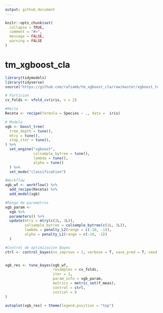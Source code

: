 ```yaml
---
output: github_document
---
```


<!-- Ejemplo -->

```r
knitr::opts_chunk$set(
  collapse = TRUE,
  comment = "#>",
  message = FALSE,
  warning = FALSE
)
```

# tm_xgboost_cla

<!-- badges: start -->
<!-- badges: end -->


```r
library(tidymodels)
library(tidyverse)
source("https://github.com/rafzamb/tm_xgboost_cla/raw/master/xgboost_tune_param.R")
```


```r
# Particion
cv_folds <- vfold_cv(iris, v = 2)

#Recta
Receta <- recipe(formula = Species ~ ., data =  iris)

# Modelo
xgb <- boost_tree(
  tree_depth = tune(), 
  mtry = tune(),
  stop_iter = tune(),
) %>% 
  set_engine("xgboost", 
             colsample_bytree = tune(),
             lambda = tune(),
             alpha = tune()
  ) %>% 
  set_mode("classification")

#Workflow
xgb_wf <- workflow() %>%
  add_recipe(Receta) %>%
  add_model(xgb)

#Rango de parametros
xgb_param <- 
  xgb %>%
  parameters() %>% 
  update(mtry = mtry(c(2L, 3L)),
         colsample_bytree = colsample_bytree(c(1L, 3L)),
         lambda = penalty_L2(range = c(-10, -1)),
         alpha = penalty_L1(range = c(-10, -1))
  )
```


```r
#Control de optimizacion Bayes
ctrl <- control_bayes(no_improve = 2, verbose = T, save_pred = T, seed = 123)


xgb_res <- tune_bayes(xgb_wf, 
                      resamples = cv_folds,
                      iter = 3,
                      param_info = xgb_param,
                      metrics = metric_set(f_meas),
                      control = ctrl,
                      initial = 8
)
```


```r
autoplot(xgb_res) + theme(legend.position = "top")
```





